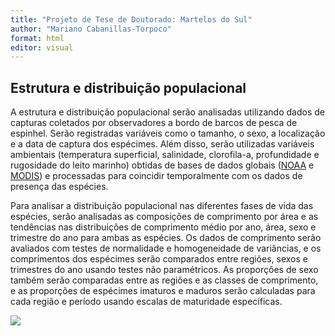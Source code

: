 ---
title: "Projeto de Tese de Doutorado: Martelos do Sul"
author: "Mariano Cabanillas-Torpoco"
format: html
editor: visual
---

## Estrutura e distribuição populacional

A estrutura e distribuição populacional serão analisadas utilizando dados de capturas coletados por observadores a bordo de barcos de pesca de espinhel. Serão registradas variáveis como o tamanho, o sexo, a localização e a data de captura dos espécimes. Além disso, serão utilizadas variáveis ambientais (temperatura superficial, salinidade, clorofila-a, profundidade e rugosidade do leito marinho) obtidas de bases de dados globais ([NOAA](https://www.ncei.noaa.gov/cdo-web/) e [MODIS](https://modis.gsfc.nasa.gov/)) e processadas para coincidir temporalmente com os dados de presença das espécies.

Para analisar a distribuição populacional nas diferentes fases de vida das espécies, serão analisadas as composições de comprimento por área e as tendências nas distribuições de comprimento médio por ano, área, sexo e trimestre do ano para ambas as espécies. Os dados de comprimento serão avaliados com testes de normalidade e homogeneidade de variâncias, e os comprimentos dos espécimes serão comparados entre regiões, sexos e trimestres do ano usando testes não paramétricos. As proporções de sexo também serão comparadas entre as regiões e as classes de comprimento, e as proporções de espécimes imaturos e maduros serão calculadas para cada região e período usando escalas de maturidade específicas.

![](webdist.png)

